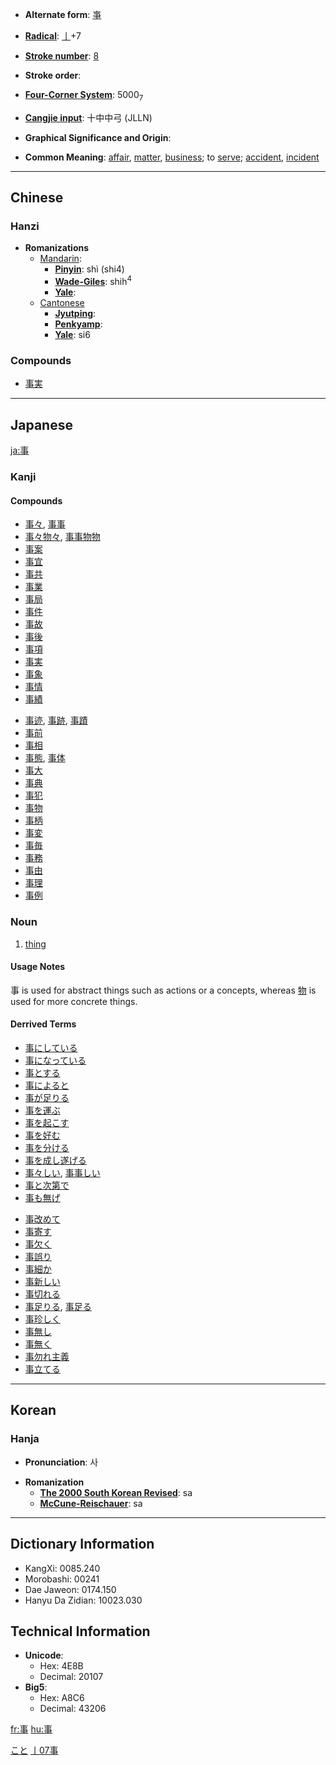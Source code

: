 * '''Alternate form''': [[亊]]

* '''[[Wiktionary:Chinese radical index| Radical]]''': [[Wiktionary:Chinese radical index 亅|亅]]+7

* '''[[Wiktionary:Chinese total strokes index|Stroke number]]''': [[Wiktionary:Chinese total strokes index 8|8]]

* '''Stroke order''': 

* '''[[Wiktionary:Chinese four corner index|Four-Corner System]]''': 5000<sub>7</sub>

* '''[[Wiktionary:Chinese Cangjie index|Cangjie input]]''': 十中中弓 (JLLN)

* '''Graphical Significance and Origin''': 

* '''Common Meaning''': [[affair]], [[matter]], [[business]]; to [[serve]]; [[accident]], [[incident]]

----

== Chinese ==
=== Hanzi ===

* '''Romanizations'''
** [[Mandarin]]:
*** '''[[Pinyin]]''': shì (shi4)
*** '''[[Wade-Giles]]''': shih<sup>4</sup>
*** '''[[Yale]]''': 
**[[Cantonese]]
***'''[[Jyutping]]''':
***'''[[Penkyamp]]''': 
***'''[[Yale]]''': si6
===Compounds===
*[[事实|事実]]

----

== Japanese ==
[[Category:Japanese language|こと]]
[[ja:事]]

===Kanji===
{{kanji
|[[じ]] ([[ji]]), [[し]] ([[shi]])
|[[こと]] ([[koto]]), [[つかう]] ([[tsukau]]), [[こととする]] ([[事とする]], [[kototosuru]])}}
====Compounds====
{{top}}
*[[事々]], [[事事]]
*[[事々物々]], [[事事物物]]
*[[事案]]
*[[事宜]]
*[[事共]]
*[[事業]]
*[[事局]]
*[[事件]]
*[[事故]]
*[[事後]]
*[[事項]]
*[[事実]]
*[[事象]]
*[[事情]]
*[[事績]]
{{mid}}
*[[事迹]], [[事跡]], [[事蹟]]
*[[事前]]
*[[事相]]
*[[事態]], [[事体]]
*[[事大]]
*[[事典]]
*[[事犯]]
*[[事物]]
*[[事柄]]
*[[事変]]
*[[事毎]]
*[[事務]]
*[[事由]]
*[[事理]]
*[[事例]]
{{bottom}}

===Noun===
{{janoun|[[こと]]|koto}}
# [[thing]]
====Usage Notes====
事 is used for abstract things such as actions or a concepts, whereas [[物]] is used for more concrete things. 
====Derrived Terms====
{{top}}
*[[事にしている]]
*[[事になっている]]
*[[事とする]]
*[[事によると]]　
*[[事が足りる]]
*[[事を運ぶ]]
*[[事を起こす]]
*[[事を好む]]
*[[事を分ける]]
*[[事を成し遂げる]]
*[[事々しい]], [[事事しい ]]
*[[事と次第で]]
*[[事も無げ]]
{{mid}}
*[[事改めて]]
*[[事寄す]]
*[[事欠く]]
*[[事誤り]]
*[[事細か]]
*[[事新しい]]
*[[事切れる]]
*[[事足りる]], [[事足る]]
*[[事珍しく]]
*[[事無し]]
*[[事無く]]
*[[事勿れ主義]]
*[[事立てる]]
{{bottom}}

----
== Korean ==
=== Hanja ===
* '''Pronunciation''': 사

* '''Romanization'''
** '''[[The 2000 South Korean Revised Romanization|The 2000 South Korean Revised]]''': sa
** '''[[McCune-Reischauer]]''': sa

----
== Dictionary Information ==

* KangXi: 0085.240
* Morobashi: 00241
* Dae Jaweon: 0174.150
* Hanyu Da Zidian: 10023.030

== Technical Information ==

* '''Unicode''':
** Hex: 4E8B
** Decimal: 20107
* '''Big5''':
** Hex: A8C6
** Decimal: 43206

[[Category:Japanese kanji|亅07事]]
[[fr:事]]
[[hu:事]]